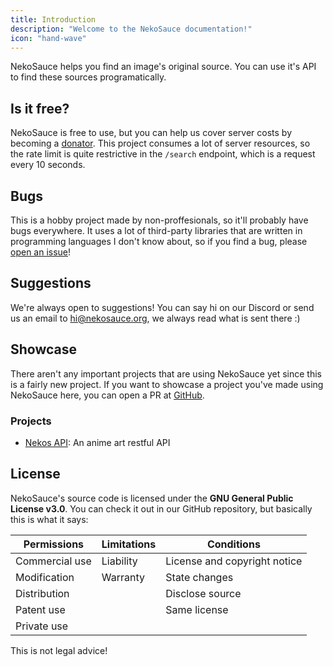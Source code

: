 ```yaml
---
title: Introduction
description: "Welcome to the NekoSauce documentation!"
icon: "hand-wave"
---
```


NekoSauce helps you find an image's original source. You can use it's API to find these sources programatically.

## Is it free?

NekoSauce is free to use, but you can help us cover server costs by becoming a [donator](https://ko-fi.com/nekidev). This project consumes a lot of server resources, so the rate limit is quite restrictive in the `/search` endpoint, which is a request every 10 seconds.

## Bugs

This is a hobby project made by non-proffesionals, so it'll probably have bugs everywhere. It uses a lot of third-party libraries that are written in programming languages I don't know about, so if you find a bug, please [open an issue](https://github.com/nekosauce-dev/nekosauce/issues/new)!

## Suggestions

We're always open to suggestions! You can say hi on our <Tooltip tip="Check the sidebar at the right!">Discord</Tooltip> or send us an email to [hi@nekosauce.org](mailto:hi@nekosauce.org), we always read what is sent there :)

## Showcase

There aren't any important projects that are using NekoSauce yet since this is a fairly new project. If you want to showcase a project you've made using NekoSauce here, you can open a PR at [GitHub](https://github.com/nekosauce-dev/Documentation).

### Projects

- [Nekos API](https://nekosapi.com/): An anime art restful API

## License

NekoSauce's source code is licensed under the **GNU General Public License v3.0**. You can check it out in our GitHub repository, but basically this is what it says:

| Permissions    | Limitations | Conditions                   |
|----------------|-------------|------------------------------|
| Commercial use | Liability   | License and copyright notice |
| Modification   | Warranty    | State changes                |
| Distribution   |             | Disclose source              |
| Patent use     |             | Same license                 |
| Private use    |             |                              |

<Warning>This is not legal advice!</Warning>